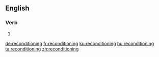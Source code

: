 ==English==

===Verb===
{{head|en|present participle}}

# {{present participle of|recondition|lang=en|nocat=1}}

[[de:reconditioning]]
[[fr:reconditioning]]
[[ku:reconditioning]]
[[hu:reconditioning]]
[[ta:reconditioning]]
[[zh:reconditioning]]
